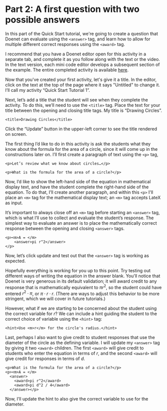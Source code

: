 
# Part 2: A first question with two possible answers

In this part of the Quick Start tutorial, we're going to create a question that Doenet can evaluate using the `<answer>` tag, and learn how to allow for multiple different correct responses using the `<award>` tag.

I recommend that you have a Doenet editor open for this activity in a separate tab, and complete it as you follow along with the text or the video. In the text version, each mini code editor develops a subsequent section of the example. The entire completed activity is available [here](https://www.doenet.org/portfolioviewer/_3SFLgVmUkc5TsAszm2OIP).

Now that you've created your first activity, let's give it a title. 
In the editor, click on the text at the top of the page where it says "Untitled" to change it. I’ll call my activity “Quick Start Tutorial 1”.

Next, let’s add a title that the student will see when they complete the activity. To do this, we’ll need to use the `<title>` tag. Place the text for your title between the opening and closing title tags. My title is “Drawing Circles”.

```doenet-editor
<title>Drawing Circles</title>
```

Click the “Update” button in the upper-left corner to see the title rendered on screen.

The first thing I’d like to do in this activity is ask the students what they know about the formula for the area of a circle, since it will come up in the constructions later on. I’ll first create a paragraph of text using the `<p>` tag,

```doenet-editor
<p>Let’s review what we know about circles…</p>

<p>What is the formula for the area of a circle?</p>
```
Now, I’d like to show the left-hand side of the equation in mathematical display text, and have the student complete the right-hand side of the equation. To do that, I’ll create another paragraph, and within this `<p>` I'll place an `<m>` tag for the mathematical display text; an `<m>` tag accepts LateX as input.



It’s important to always close off an `<m>` tag before starting an `<answer>` tag, which is what I’ll use to collect and evaluate the student’s response. The simplest way to evaluate an answer is to place the mathematically correct response between the opening and closing `<answer>` tags. 

```doenet-editor
<p><m>A = </m> 
    <answer>pi r^2</answer>
</p>
```

Now, let’s click update and test out that  the `<answer>` tag is working as expected.

Hopefully everything is working for you up to this point. Try testing out different ways of writing the equation in the answer blank. You'll notice that Doenet is very generous in its default validation; it will award credit to any response that is mathematically equivalent to $\pi r^2$, so the student could have entered $r^2 \cdot \pi$, or $\pi \cdot r \cdot r$. (There are ways to adjust this behavior to be more stringent, which we will cover in future tutorials.) 

However, what if we are starting to be concerned about the student using the correct variable for $r$? We can include a hint guiding the student to the correct choice of variable using the `<hint>` tag:

```doenet-editor
<hint>Use <m>r</m> for the circle's radius.</hint>
```

Last, perhaps I also want to give credit to student responses that use the diameter of the circle as the defining variable. I will update my `<answer>` tag by giving it two `<award>` children. The first `<award>` will give credit to students who enter the equation in terms of $r$, and the second `<award>` will give credit for responses in terms of $d$.

```doenet-editor
<p>What is the formula for the area of a circle?</p>
<p><m>A = </m>
  <answer>
    <award>pi r^2</award>
    <award>pi d^2 / 4</award>
  </answer></p>
```

Now, I’ll update the hint to also give the correct variable to use for the diameter.


